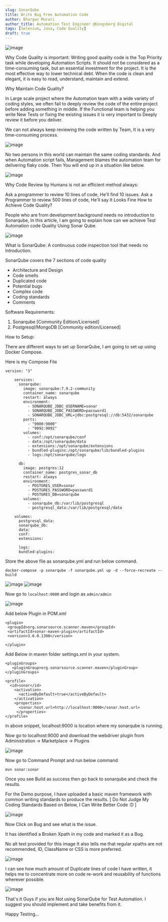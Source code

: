 ```yaml
---
slug: SonarQube
title: Write Bug Free Automation Code
author: Bhargav Murari
author_title: Automation Test Engineer @Kongsberg Digital
tags: [Selenium, Java, Code Quality]
draft: true
---
```

![image](Images/sonarqube/1.png)


Why Code Quality is important: Writing good quality code is the Top Priority task while developing Automation Scripts. It should not be considered as a time-consuming task, but an essential investment for the project. It is the most effective way to lower technical debt. When the code is clean and elegant, it is easy to read, understand, maintain and extend.

Why Maintain Code Quality?

In Large scale project where the Automation team with a wide variety of coding styles, we often fail to deeply review the code of the entire project before adding something in middle. If the Functional team is helping you write New Tests or fixing the existing issues it is very important to Deeply review it before you deliver.

We can not always keep reviewing the code written by Team, It is a very time-consuming process.

![image](Images/sonarqube/2.jpeg)

No two persons in this world can maintain the same coding standards. And when Automation script fails, Management blames the automation team for delivering flaky code. Then You will end up in a situation like below.

![image](Images/sonarqube/3.jpeg)

Why Code Review by Humans is not an efficient method always:

Ask a programmer to review 10 lines of code, He'll find 10 issues. Ask a Programmer to review 500 lines of code, He'll say It Looks Fine
How to Achieve Code Quality?

People who are from development background needs no introduction to Sonarqube, In this article, I am going to explain how can we achieve Test Automation code Quality Using Sonar Qube.

![image](Images/sonarqube/4.jpeg)

What is SonarQube: A continuous code inspection tool that needs no Introduction.

SonarQube covers the 7 sections of code quality
- Architecture and Design
- Code smells
- Duplicated code
- Potential bugs
- Complex code
- Coding standards
- Comments

Software Requirements:

1. Sonarqube [Community Edition/Licensed]
1. Postgresql/MongoDB [Community edition/Licensed]

How to Setup:

There are different ways to set up SonarQube, I am going to set up using Docker Compose.

Here is my Compose File

```
version: "3"
	 
	services:
	  sonarqube:
	    image: sonarqube:7.9.2-community
	    container_name: sonarqube
	    restart: always
	    environment:
	      - SONARQUBE_JDBC_USERNAME=sonar
	      - SONARQUBE_JDBC_PASSWORD=password1
	      - SONARQUBE_JDBC_URL=jdbc:postgresql://db:5432/sonarqube
	    ports:
	      - "9000:9000"
	      - "9092:9092"
	    volumes:
	      - conf:/opt/sonarqube/conf
	      - data:/opt/sonarqube/data
	      - extensions:/opt/sonarqube/extensions
	      - bundled-plugins:/opt/sonarqube/lib/bundled-plugins
	      - logs:/opt/sonarqube/logs
	 
	  db:
	    image: postgres:12
	    container_name: postgres_sonar_db
	    restart: always
	    environment:
	      - POSTGRES_USER=sonar
	      - POSTGRES_PASSWORD=password1
	      - POSTGRES_DB=sonarqube
	    volumes:
	      - sonarqube_db:/var/lib/postgresql
	      - postgresql_data:/var/lib/postgresql/data
	 
	volumes:
	  postgresql_data:
	  sonarqube_db:
	  data:
	  conf:
	  extensions:
 
	  logs:
      bundled-plugins:
```
Store the above file as sonarqube.yml and run below command.

```docker-compose -p sonarqube -f sonarqube.yml up -d --force-recreate --build```


![image](Images/sonarqube/5.png)
![image](Images/sonarqube/6.png)

Now go to ```localhost:9000``` and login as ```admin/admin```

![image](Images/sonarqube/7.jpeg)

Add below Plugin in POM.xml

```
<plugin>
 <groupId>org.sonarsource.scanner.maven</groupId>
 <artifactId>sonar-maven-plugin</artifactId>
 <version>3.6.0.1398</version>

</plugin>
```

                

Add Below in maven folder settings.xml in your system.


```
<pluginGroups>
   <pluginGroup>org.sonarsource.scanner.maven</pluginGroup>
</pluginGroups>

<profile>
  <id>sonar</id>
    <activation>
      <activeByDefault>true</activeByDefault>
    </activation>
    <properties>
      <sonar.host.url>http://localhost:9000</sonar.host.url>
     </properties>
</profile>
```

in above snippet, localhost:9000 is location where my sonarqube is running.

Now go to localhost:9000 and download the webdriver plugin from Administration -> Marketplace -> Plugins

![image](Images/sonarqube/8.jpeg)

Now go to Command Prompt and run below command

```mvn sonar:sonar```

Once you see Build as success then go back to sonarqube and check the results.

For the Demo purpose, I have uploaded a basic maven framework with common writing standards to produce the results. [ Do Not Judge My Coding Standards Based on Below, I Can Write Better Code :D ]

![image](Images/sonarqube/9.jpeg)

Now Click on Bug and see what is the issue.

It has identified a Broken Xpath in my code and marked it as a Bug.

No alt text provided for this image
It also tells me that regular xpaths are not recommended, ID, ClassName or CSS is more preferred.

![image](Images/sonarqube/10.jpeg)

I can see how much amount of Duplicate lines of code I have written, it helps me to concentrate more on code re-work and reusability of functions wherever possible.

![image](Images/sonarqube/11.jpeg)

That's it Guys if you are Not using SonarQube for Test Automation. I suggest you should implement and take benefits from it.

Happy Testing...


